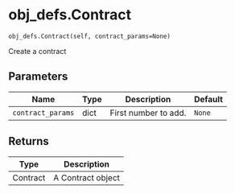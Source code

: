 # obj_defs.Contract { #shinybroker.obj_defs.Contract }

`obj_defs.Contract(self, contract_params=None)`

Create a contract

## Parameters

| Name              | Type   | Description          | Default   |
|-------------------|--------|----------------------|-----------|
| `contract_params` | dict   | First number to add. | `None`    |

## Returns

| Type     | Description       |
|----------|-------------------|
| Contract | A Contract object |